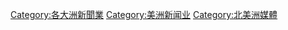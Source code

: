 [[Category:各大洲新聞業|Category:各大洲新聞業]]
[[Category:美洲新闻业|Category:美洲新闻业]]
[[Category:北美洲媒體|Category:北美洲媒體]]